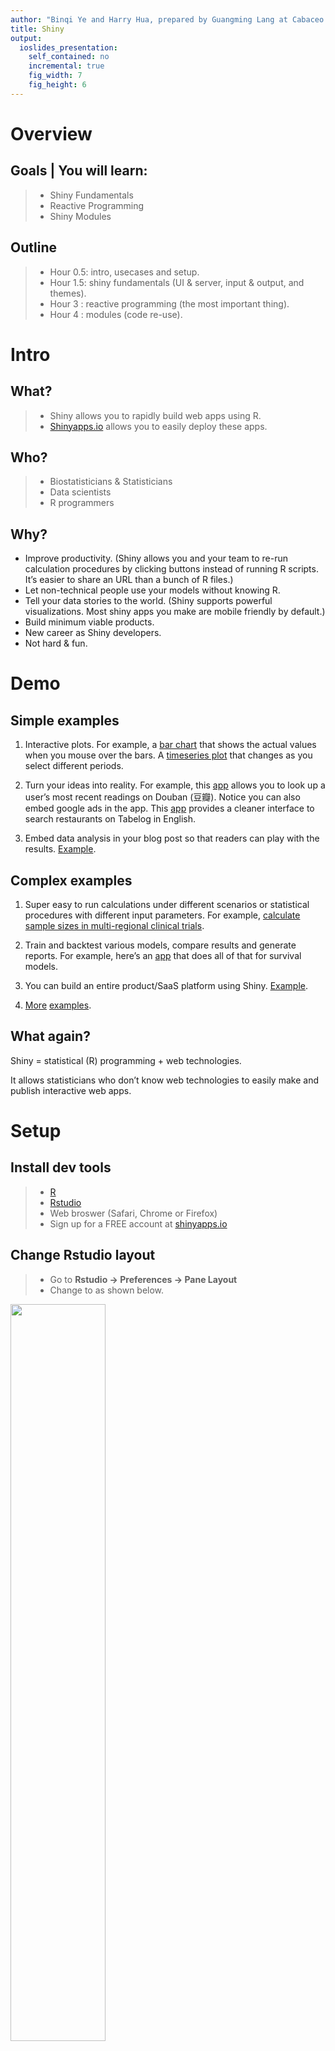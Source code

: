 ```yaml
---
author: "Binqi Ye and Harry Hua, prepared by Guangming Lang at Cabaceo LLC"
title: Shiny 
output: 
  ioslides_presentation:
    self_contained: no
    incremental: true
    fig_width: 7
    fig_height: 6
---
```


# Overview

## Goals | You will learn:

> - Shiny Fundamentals
> - Reactive Programming
> - Shiny Modules

## Outline

> - Hour 0.5: intro, usecases and setup.
> - Hour 1.5: shiny fundamentals (UI & server, input & output, and themes).
> - Hour 3  : reactive programming (the most important thing).
> - Hour 4  : modules (code re-use).


# Intro

## What?

> - Shiny allows you to rapidly build web apps using R.
> - [Shinyapps.io](https://www.shinyapps.io) allows you to easily deploy these apps.

## Who? 

> - Biostatisticians & Statisticians
> - Data scientists
> - R programmers

## Why? 

- Improve productivity. (Shiny allows you and your team to re-run calculation procedures by clicking buttons instead of running R scripts. It's easier to share an URL than a bunch of R files.)
- Let non-technical people use your models without knowing R. 
- Tell your data stories to the world. (Shiny supports powerful visualizations. Most shiny apps you make are mobile friendly by default.)
- Build minimum viable products.
- New career as Shiny developers.
- Not hard & fun.


# Demo

## Simple examples

1. Interactive plots. For example, a [bar chart](https://cabaceo.com/berkshire-vs-sp500/) that shows the actual values when you mouse over the bars. A [timeseries plot](https://cabaceo.com/shiller-pe/) that changes as you select different periods.

2. Turn your ideas into reality. For example, this [app](https://942kid.shinyapps.io/douban_explorer/) allows you to look up a user's most recent readings on Douban (豆瓣). Notice you can also embed google ads in the app. This [app](https://cabaceo.shinyapps.io/tabelog-en/) provides a cleaner interface to search restaurants on Tabelog in English. 

3. Embed data analysis in your blog post so that readers can play with the results. [Example](https://uasnap.shinyapps.io/ex_leaflet/).

## Complex examples

1. Super easy to run calculations under different scenarios or statistical procedures with different input parameters. For example, [calculate sample sizes in multi-regional clinical trials](https://gmlang.shinyapps.io/SSCRC/).

2. Train and backtest various models, compare results and generate reports. For example, here's an [app](http://hdnom.io) that does all of that for survival models.

3. You can build an entire product/SaaS platform using Shiny. [Example](https://newsroom.ly).

4. [More](https://shiny.rstudio.com/gallery/) [examples](https://www.showmeshiny.com).

## What again?

Shiny = statistical (R) programming + web technologies. 

It allows statisticians who don't know web technologies to easily make and publish interactive web apps. 

# Setup

## Install dev tools

> - [R](https://www.r-project.org)
> - [Rstudio](https://www.rstudio.com/products/rstudio/download/)
> - Web broswer (Safari, Chrome or Firefox)
> - Sign up for a FREE account at [shinyapps.io](http://www.shinyapps.io)

## Change Rstudio layout

> - Go to **Rstudio -> Preferences -> Pane Layout**
> - Change to as shown below. 

<img src="img/pane-layout.png" alt="" style="width: 55%;"/>

## Change tab width

> - Default is 2 spaces. Change to 8.
> - This will force you to write shorter code.
<img src="img/tab-width.png" alt="" style="width: 60%;"/>

## Show margin line

> - Check **Show margin** and set **Margin column** to be 80.
> - When writing code, never go beyond this margin line. 
> - This will make your code easier to read.
<img src="img/margin-col.png" alt="" style="width: 50%;"/>

## R code style

When naming, 

> - names should be meaningful
> - use lower case 

```r
# Good: 
student <- 25
foo.R, 

# Bad: because of Uppercased 1st letter
Student <- 25
Foo.R
```

## R code style cont.

> - use _ to connect

```r
# Good: 
learn_shiny <- function(start, end)

# Bad: because of camelCase 
learnShiny<- function(start, end)
```

> - use verb to name a function

[R Style Guide](http://style.tidyverse.org/files.html)

## Install R packages

```r
pkgs = c("shiny", "shinydashboard", "tidyverse", "plotly")
for (pkg in pkgs) {
        if (!pkg %in% installed.packages()) {
                cat(paste(pkg, "missing, will attempt to install\n"))
                install.packages(pkg)
        } else cat(paste(pkg, "installed OK\n"))
}
```

## Hello, World!

Open <font color="blue">examples/00-hello-world-boring.R</font> in Rstudio.

> - Click the arrow next to **Run App** -> check **Run External** (This will open the app in browser.)

<img src="img/open-in-browser.png" alt="" style="width: 60%;"/>

Click **Run App**.

## Read code

```r
library(shiny)

# make UI ---
ui <- fluidPage(
        titlePanel("Hello World!")
)

# make server ---
server <- function(input, output) {}

# make Shiny app ----
shinyApp(ui = ui, server = server)
```

## Introduce yourself

> - Add an input box to let people enter their names. 
> - Output a sentence to say hello to the world.

Run <font color="blue">examples/01-hello-world.R</font>

## Read code

```r
# make UI ---
ui <- fluidPage(
        titlePanel("Hello World!"),
        ###<b>
        mainPanel(
                textInput("my_name", 
                          label = "Enter your name:", 
                          value = "Harry"),
                textOutput("self_intro")
        )
        ###</b>
)

# make server ---
server <- function(input, output) {
        ###<b>
        output$self_intro = renderText(
                paste("My name is", input$my_name)
        )
        ###</b>
}
```

## Use sidebar 

Run <font color="blue">examples/01-hello-world-w-sidebar.R</font>

```r
ui <- fluidPage(
        titlePanel("Hello World!"),
        ###<b>
        sidebarLayout(
                sidebarPanel(
                        textInput("my_name", 
                                  label = "Enter your name:", 
                                  value = "Harry")
                        ),
                
                mainPanel(
                        textOutput("self_intro")
                )
        )
        ###</b>
)
```


## Exercise 1

> - Make a shiny app that draws a histogram of some made-up data, letting users specify the number of bins.

Complete <font color = "red">exercises/01-plot-histogram.R</font> together.


## Basic structure of Shiny App

### UI:
- fluidPage()
    - sidebarLayout()
        - sidebarPanel()
        - mainPanel()

### server:
- renderText()
- renderPlot()

## UI 

### Input elements (inside of **sidebarPanel()**):
- textInput()
- numericInput()

### Output elements (inside of **mainPanel()**):
- textOutput()
- plotOutput()

## server
```r
server <- function(input, output) {
        1. takes user supplied values from input
        2. run computation
        3. return or display results through output
}
```

## Break (5 minutes)

## Exercise 2

> - Make a shiny app that draws a histogram of Petal.Length in the iris data. Use a slider input to let user choose the number of bins.
> - ?sliderInput()
> - 10 minutes

## Exercise 3

> - Add a scatter plot of Sepal.Length vs Sepal.Width. Add a text input box to let user supply a plot title. 
> - 10 minutes

## Deploy Shiny App

> - Click the blue button.

<img src="img/deploy.png" alt="" style="width: 100%;"/>

# Bigger Shiny Apps 

## File Structures

<img src="img/structure-complex.png" alt="" style="width: 80%;"/>

## File Structures

> - global.R
> - ui.R
> - server.R

## Example global.R

```r
library(shiny)
library(shinyjs)
library(dplyr)
library(ggplot2)

# change max upload file size to 30 MB, default is 5 MB
options(shiny.maxRequestSize = 30*1024^2, shiny.reactlog = T)

# set paths
helper_path = "R/helper"
ui_path = "R/ui"
server_path = "R/server"

# load helper functions
for (fname in list.files(helper_path)) 
        source(file.path(helper_path, fname))
```

## Example ui.R
```r
navbarPage(
        theme = "darkly1.css", # look for the file in /www 
        title = 'DataTable Options',
        tabPanel('Show 15 rows per page', DT::dataTableOutput('ex1')),
        tabPanel('All rows on one page',  DT::dataTableOutput('ex3')),
        tabPanel('No search box',         DT::dataTableOutput('ex4')),
        tabPanel('with JavaScript',       DT::dataTableOutput('ex5'))
)
```

## Template server.R
```r
server <- function(input, output) {
        1. takes user supplied values from input
        2. run computation
        3. return or display results through output
}
```

## An example with css and js

<img src="img/struct-complex-example.png" alt="" style="width: 100%;"/>

Run <font color="blue">examples/02-output-data-table/ui.R</font>

Look at the code in global.R, ui.R and server.R

## Break (3 minutes)



# Reactive Programming

## Exercise

Open <font color="blue">exercises/04-reactivity-00.R</font>. 

Task: complete the server function. 
Make the plot output show a simple plot of the first nrows of a built-in dataset. 
If you can't think of any, use `cars`. So basically, make the Shiny equivalent of 
`plot(head(cars, nrows))`.

> - 2 minutes

<font size=2>credit: [Joe Cheng](https://www.rstudio.com/resources/videos/effective-reactive-programming/)</font>

## Solution

```r
output$plot <- renderPlot({
        plot(head(cars, input$nrows))
})
```

Run the app. As we change the number of rows, the scatter plot updates automatically. 
Input changes and output changes accordingly. Let's look at another example of
reactivity.

## Example: Fibonacci

This app finds the nth Fibonacci number and its inverse. 

I have two versions. One is slow and the other is faster. This is because the way 
I used reactivitiy are different. 

Run <font color="blue">examples/03-reactivity-fibonacci-slow.R</font>. 

Run <font color="blue">examples/03-reactivity-fibonacci-fast.R</font>. 

<font size=2>credit: [Reactivity - An overview](https://shiny.rstudio.com/articles/reactivity-overview.html)</font>

## Fibonacci Code Digest

### Slow Version
```r
server <- function(input, output) {
        ###<b>
        # run fib() twice 
        output$nth_fib <- renderText({ fib(input$n) })
        output$nth_fib_inv <- renderText({ 1 / fib(input$n) })
        ###</b>
}
```

### Fast Version
```r
server <- function(input, output) {
        ###<b>
        # only run fib() once
        current_fib <- reactive({ fib(input$n) })
        ###</b>
        output$nth_fib <- renderText({ current_fib() })
        output$nth_fib_inv <- renderText({ 1 / current_fib() })
}
```

## You may ask

Q: In the fast version, although it runs `fib()` only once, it runs
   `current_fib()` twice. Isn't this the same as if you run `fib()` twice?

```r
server <- function(input, output) {
        # only run fib() once
        current_fib <- reactive({ fib(input$n) })
        ###<b>
        output$nth_fib <- renderText({ current_fib() })
        output$nth_fib_inv <- renderText({ 1 / current_fib() })
        ###</b>
}
```

A: No. We are NOT doing function composition here because `current_fib()` is not 
really a function, although we use it as if it is.

## Subtle but important difference

This question shows that we misunderstood reactivity. It shows that we viewed 
`reactive({})` as a function. We thought we were pushing `fib(input$n)` into 
`reactive({})`, that we got a result returned back, and that we were 
assigning the result to `current_fib`. **This is wrong.**

Instead of thinking `reactive({})` as a function that performs `what`, think of it 
as a recipe that describes `how`.

In other words, when using expressions like `reactive({})`, `renderPlot({})`, and
`renderText({})`, we're not telling R to do this or that. Instead, we're
describing how to do something and let R decide when to do it or if to do it 
at all.

## A moment of clarity

There is a difference between telling Shiny *to do* something, and telling Shiny
*how to do* something. 

### Maxim

There is a difference between telling people *to do* something, and showing 
people *how to do* something. 

### Corollary 1

The next time someone tells you to do something, ask *how*. 

### Corollary 2

Ignore the people who always tell you *what to do* but can't show you *how to do* it. 

## Really understand reactivity

Let's consider a very basic app.

Run <font color="blue">examples/04-reactivity-show-number.R</font>. 

Here's the server logic. It just shows the input number on the screen.

```r
server <- function(input, output) {
        output$text <- renderText({
                print(input$a)
        })
}
```

How does this work under the hood?

## How do you print the value of a variable in R?
```r
a = 50
print(a)

a = 75 # this action makes print(a) "out of date"
```

After a is printed,  it's given a new value of 75, how do you print this new value of a?

## Call `print(a)` again.

In general, an expression is called **out of date** if one or more objects in the 
expression has been given a new value since the expression was last called. To 
**update** an out-of-date expression is easy, just re-run the expression. This is 
just standard R stuff, not reactivity.

In theory, we don't need shiny. We can build the app from ground zero by 
continuously re-running every expression in the app. Information are **pulled**
from the input instead of **pushed** to the output. For example, `print(input$a)` 
learns the new value of `input$a` because the server re-runs `print(input$a)`, 
not because the new value is magically pushed into output.

In practice, this approach will quickly slow down your app and make it unresposive.

## The key to reactivity

> Shiny solves this problem by creating a **system of alerts** that lets the server know when an expression becomes **out of date**. The server still checks in on your app every few microseconds, but instead of re-running each expression each time, it only runs the expressions that the alert system has flagged as **out of date**. If no alerts have appeared, the server does not have to run anything at all. It can rest until the next check. If alerts have appeared, the server runs all of the expressions that are **out of date** at that moment, an event known as a **flush**.
> 
> <cite>[How to understand reactivity in R](https://shiny.rstudio.com/articles/understanding-reactivity.html)


## Alerts are like carrier pigeons

<img src="img/pigeon1.png" alt="" style="width: 100%;"/>

<font size=2>credit: [Rstudio](https://shiny.rstudio.com/articles/understanding-reactivity.html)</font>

## 

<img src="img/pigeon2.png" alt="" style="width: 100%;"/>

<font size=2>credit: [Rstudio](https://shiny.rstudio.com/articles/understanding-reactivity.html)</font>

## 

<img src="img/pigeon3.png" alt="" style="width: 100%;"/>

<font size=2>credit: [Rstudio](https://shiny.rstudio.com/articles/understanding-reactivity.html)</font>


## Revisit Fibonacci Fast Version

Will this work? Why and why not?

```r
server <- function(input, output) {
        ###<b>
        current_fib <- fib(input$n)
        ###</b>
        output$nth_fib <- renderText({ current_fib() })
        output$nth_fib_inv <- renderText({ 1 / current_fib() })
}
```

- Let's find out. Run <font color="blue">examples/05-reactivity-fib-fast-revisit.R</font>. 
- Read the error message.
- We forgot to tell Shiny this is a recipe. To fix, wrap `fit(input$n)` inside of 
`reactive({})`: `current_fib <- reactive({ fib(input$n) })`.


## Exercise 1

Open <font color="blue">exercises/04-reactivity-01.R</font>. 

Task: re-write server logic to make sure that `head()` is only run once for each
change to `input$nrows`.

>- 5 minutes

<font size=2>credit: [Joe Cheng](https://www.rstudio.com/resources/videos/effective-reactive-programming/)</font>

## Solution

```r
server <- function(input, output) {
        ###<b>
        df <- reactive({
                head(cars, input$nrows)
        })
        ###</b>
        
        output$plot <- renderPlot({
                plot(df())
        })
        
        output$table <- renderTable({
                df()
        })
}
```

- How many of you get something like this?
- Any of you did something different?

## Exercise 2

Open <font color="blue">exercises/04-reactivity-02.R</font>. 

Run it and it works. The problem is that each of the 4 outputs contains 
copied-and-pasted logic for selecting your chosen variables, and for building
the model. 

Task: Can you refactor the code so it's more efficient and maintainable?

>- 10 minutes

<font size=2>credit: [Joe Cheng](https://www.rstudio.com/resources/videos/effective-reactive-programming/)</font>


## Solution

```r
selected <- reactive({
        iris[, c(input$xcol, input$ycol)]
})

model <- reactive({
        lm(paste(input$ycol, "~", input$xcol), selected())
})
```

- How many of you get something like this?
- Any of you did something different?

## You can chain reactive expressions!
```r
###<b>
selected <- reactive({
        iris[, c(input$xcol, input$ycol)]
})
###</b>

model <- reactive({
        lm(paste(input$ycol, "~", input$xcol), 
           ###<b>
           selected()
           ###</b>
           )
})
```







# Modules

## Placeholder



# Where to go next?

## Resources

> - [R style guide](http://style.tidyverse.org).
> - Rstudio's guided [tutorial](https://shiny.rstudio.com/tutorial/) for beginners.
> - Rstudio's technical [articles](https://shiny.rstudio.com/articles/).
> - [Shiny github page](https://github.com/rstudio/shiny).
> - [Shiny Google group](https://groups.google.com/forum/#!forum/shiny-discuss).
> - [>100 shiny app examples with code](https://github.com/rstudio/shiny-examples).
> - [Shiny developer conference videos 2016](https://www.rstudio.com/resources/webinars/shiny-developer-conference/).
